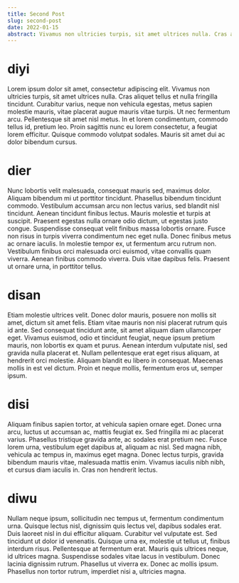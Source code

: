 ```yaml
---
title: Second Post
slug: second-post
date: 2022-01-15
abstract: Vivamus non ultricies turpis, sit amet ultrices nulla. Cras aliquet tellus et nulla fringilla tincidunt.
---
```


# diyi

Lorem ipsum dolor sit amet, consectetur adipiscing elit. Vivamus non ultricies turpis, sit amet ultrices nulla. Cras aliquet tellus et nulla fringilla tincidunt. Curabitur varius, neque non vehicula egestas, metus sapien molestie mauris, vitae placerat augue mauris vitae turpis. Ut nec fermentum arcu. Pellentesque sit amet nisl metus. In et lorem condimentum, commodo tellus id, pretium leo. Proin sagittis nunc eu lorem consectetur, a feugiat lorem efficitur. Quisque commodo volutpat sodales. Mauris sit amet dui ac dolor bibendum cursus.

# dier

Nunc lobortis velit malesuada, consequat mauris sed, maximus dolor. Aliquam bibendum mi ut porttitor tincidunt. Phasellus bibendum tincidunt commodo. Vestibulum accumsan arcu non lectus varius, sed blandit nisl tincidunt. Aenean tincidunt finibus lectus. Mauris molestie et turpis at suscipit. Praesent egestas nulla ornare odio dictum, ut egestas justo congue. Suspendisse consequat velit finibus massa lobortis ornare. Fusce non risus in turpis viverra condimentum nec eget nulla. Donec finibus metus ac ornare iaculis. In molestie tempor ex, ut fermentum arcu rutrum non. Vestibulum finibus orci malesuada orci euismod, vitae convallis quam viverra. Aenean finibus commodo viverra. Duis vitae dapibus felis. Praesent ut ornare urna, in porttitor tellus.

# disan

Etiam molestie ultrices velit. Donec dolor mauris, posuere non mollis sit amet, dictum sit amet felis. Etiam vitae mauris non nisi placerat rutrum quis id ante. Sed consequat tincidunt ante, sit amet aliquam diam ullamcorper eget. Vivamus euismod, odio et tincidunt feugiat, neque ipsum pretium mauris, non lobortis ex quam et purus. Aenean interdum vulputate nisl, sed gravida nulla placerat et. Nullam pellentesque erat eget risus aliquam, at hendrerit orci molestie. Aliquam blandit eu libero in consequat. Maecenas mollis in est vel dictum. Proin et neque mollis, fermentum eros ut, semper ipsum.

# disi

Aliquam finibus sapien tortor, at vehicula sapien ornare eget. Donec urna arcu, luctus ut accumsan ac, mattis feugiat ex. Sed fringilla mi ac placerat varius. Phasellus tristique gravida ante, ac sodales erat pretium nec. Fusce lorem urna, vestibulum eget dapibus at, aliquam ac nisl. Sed magna nibh, vehicula ac tempus in, maximus eget magna. Donec lectus turpis, gravida bibendum mauris vitae, malesuada mattis enim. Vivamus iaculis nibh nibh, et cursus diam iaculis in. Cras non hendrerit lectus.

# diwu

Nullam neque ipsum, sollicitudin nec tempus ut, fermentum condimentum urna. Quisque lectus nisl, dignissim quis lectus vel, dapibus sodales erat. Duis laoreet nisl in dui efficitur aliquam. Curabitur vel vulputate est. Sed tincidunt ut dolor id venenatis. Quisque urna ex, molestie ut tellus ut, finibus interdum risus. Pellentesque at fermentum erat. Mauris quis ultrices neque, id ultrices magna. Suspendisse sodales vitae lacus in vestibulum. Donec lacinia dignissim rutrum. Phasellus ut viverra ex. Donec ac mollis ipsum. Phasellus non tortor rutrum, imperdiet nisi a, ultricies magna.
